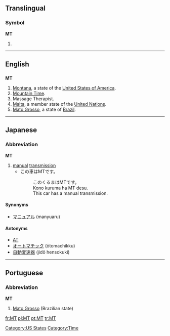 {{see|mt|Mt|mT}}
==Translingual==
===Symbol===
'''MT'''
# {{SI-unit|mega|tesla|[[magnetic flux density]]}}

----

==English==

==={{abbreviation}}===
'''MT'''

# [[Montana]], a state of the [[United States of America]].
# [[Mountain Time]].
# Massage Therapist.
#[[Malta]], a member state of the [[United Nations]].
#[[Mato Grosso]], a state of [[Brazil]].

[[Category:US States]]
[[Category:Time]]

----

==Japanese==

===Abbreviation===
'''MT'''

# [[manual]] [[transmission]]
#*この車はMTです。
#*:このくるまはMTです。
#*:Kono kuruma ha MT desu.
#*:This car has a manual transmission.

====Synonyms====
*[[マニュアル]] (manyuaru)

====Antonyms====
*[[AT]]
*[[オートマチック]] (ōtomachikku)
*[[自動変速器]] (jidō hensokuki)

----

==Portuguese==

===Abbreviation===
'''MT'''

# [[Mato Grosso]] (Brazilian state)

[[fr:MT]]
[[pl:MT]]
[[pt:MT]]
[[tr:MT]]